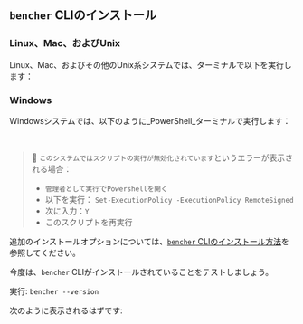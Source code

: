 
## `bencher` CLIのインストール

### Linux、Mac、およびUnix
Linux、Mac、およびその他のUnix系システムでは、ターミナルで以下を実行します：

<CliUnixScript />

### Windows
Windowsシステムでは、以下のように_PowerShell_ターミナルで実行します：

<CliWindowsScript />

<br />

> 🐰 `このシステムではスクリプトの実行が無効化されています`というエラーが表示される場合：
> - `管理者として実行`で`Powershellを開く`
> - 以下を実行： `Set-ExecutionPolicy -ExecutionPolicy RemoteSigned`
> - 次に入力：`Y`
> - このスクリプトを再実行


追加のインストールオプションについては、[`bencher` CLIのインストール方法](/ja/docs/how-to/install-cli)を参照してください。

今度は、`bencher` CLIがインストールされていることをテストしましょう。

実行: `bencher --version`

次のように表示されるはずです:

<QSCliVersionOutput />
